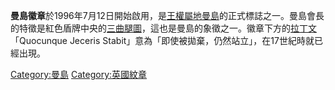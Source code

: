 {{Infobox coat of arms
|name             = The Arms of Her Majesty in right of the Isle of Man
|image            = Coat of arms of the Isle of Man.svg
|armiger          = [[伊麗莎白二世|伊麗莎白二世]]，[[馬恩島領主|馬恩島領主]]
|year_adopted     = 1996年7月12日
|crest            = 
|shield           = 
|supporters       = 
|motto            = Quocunque Jeceris Stabit
}}

'''曼島徽章'''於1996年7月12日開始啟用，是[[王權屬地|王權屬地]][[曼島|曼島]]的正式標誌之一。曼島會長的特徵是紅色盾牌中央的[[三曲腿圖|三曲腿圖]]，這也是曼島的象徵之一。徽章下方的[[拉丁文|拉丁文]] 「Quocunque Jeceris Stabit」意為「即使被拋棄，仍然站立」，在17世紀時就已經出現。

[[Category:曼島|Category:曼島]]
[[Category:英國紋章|Category:英國紋章]]